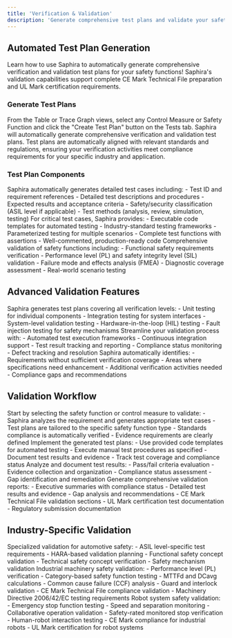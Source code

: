 ```yaml
---
title: 'Verification & Validation'
description: 'Generate comprehensive test plans and validate your safety functions with automated verification workflows.'
---
```


## Automated Test Plan Generation

Learn how to use Saphira to automatically generate comprehensive verification and validation test plans for your safety functions! Saphira's validation capabilities support complete CE Mark Technical File preparation and UL Mark certification requirements.

### Generate Test Plans

<AccordionGroup>
  <Accordion icon="check-circle" title="Create Test Plans">
    From the Table or Trace Graph views, select any Control Measure or Safety Function and click the "Create Test Plan" button on the Tests tab. Saphira will automatically generate comprehensive verification and validation test plans.
  </Accordion>
  <Accordion icon="file-text" title="Standards-Based Testing">
    Test plans are automatically aligned with relevant standards and regulations, ensuring your verification activities meet compliance requirements for your specific industry and application.
  </Accordion>
</AccordionGroup>

### Test Plan Components

<AccordionGroup>

<Accordion icon="list-check" title="Test Case Generation">
  Saphira automatically generates detailed test cases including:
  - Test ID and requirement references
  - Detailed test descriptions and procedures
  - Expected results and acceptance criteria
  - Safety/security classification (ASIL level if applicable)
  - Test methods (analysis, review, simulation, testing)
</Accordion>
<Accordion icon="code" title="Verification Code Templates">
  For critical test cases, Saphira provides:
  - Executable code templates for automated testing
  - Industry-standard testing frameworks
  - Parameterized testing for multiple scenarios
  - Complete test functions with assertions
  - Well-commented, production-ready code
</Accordion>
<Accordion icon="shield-check" title="Safety Function Validation">
  Comprehensive validation of safety functions including:
  - Functional safety requirements verification
  - Performance level (PL) and safety integrity level (SIL) validation
  - Failure mode and effects analysis (FMEA)
  - Diagnostic coverage assessment
  - Real-world scenario testing
</Accordion>

</AccordionGroup>

## Advanced Validation Features

<AccordionGroup>

<Accordion icon="layer-group" title="Multi-Level Testing">
  Saphira generates test plans covering all verification levels:
  - Unit testing for individual components
  - Integration testing for system interfaces
  - System-level validation testing
  - Hardware-in-the-loop (HIL) testing
  - Fault injection testing for safety mechanisms
</Accordion>
<Accordion icon="play" title="Automated Test Execution">
  Streamline your validation process with:
  - Automated test execution frameworks
  - Continuous integration support
  - Test result tracking and reporting
  - Compliance status monitoring
  - Defect tracking and resolution
</Accordion>
<Accordion icon="shield-check" title="Gap Analysis">
  Saphira automatically identifies:
  - Requirements without sufficient verification coverage
  - Areas where specifications need enhancement
  - Additional verification activities needed
  - Compliance gaps and recommendations
</Accordion>

</AccordionGroup>

## Validation Workflow

<AccordionGroup>

<Accordion icon="clipboard-check" title="Test Plan Creation">
  Start by selecting the safety function or control measure to validate:
  - Saphira analyzes the requirement and generates appropriate test cases
  - Test plans are tailored to the specific safety function type
  - Standards compliance is automatically verified
  - Evidence requirements are clearly defined
</Accordion>
<Accordion icon="code" title="Test Implementation">
  Implement the generated test plans:
  - Use provided code templates for automated testing
  - Execute manual test procedures as specified
  - Document test results and evidence
  - Track test coverage and compliance status
</Accordion>
<Accordion icon="chart-line" title="Results Analysis">
  Analyze and document test results:
  - Pass/fail criteria evaluation
  - Evidence collection and organization
  - Compliance status assessment
  - Gap identification and remediation
</Accordion>
<Accordion icon="shield-check" title="Validation Reporting">
  Generate comprehensive validation reports:
  - Executive summaries with compliance status
  - Detailed test results and evidence
  - Gap analysis and recommendations
  - CE Mark Technical File validation sections
  - UL Mark certification test documentation
  - Regulatory submission documentation
</Accordion>

</AccordionGroup>

## Industry-Specific Validation

<AccordionGroup>

<Accordion icon="car" title="Automotive (ISO 26262)">
  Specialized validation for automotive safety:
  - ASIL level-specific test requirements
  - HARA-based validation planning
  - Functional safety concept validation
  - Technical safety concept verification
  - Safety mechanism validation
</Accordion>
<Accordion icon="shield-check" title="Industrial (ISO 13849)">
  Industrial machinery safety validation:
  - Performance level (PL) verification
  - Category-based safety function testing
  - MTTFd and DCavg calculations
  - Common cause failure (CCF) analysis
  - Guard and interlock validation
  - CE Mark Technical File compliance validation
  - Machinery Directive 2006/42/EC testing requirements
</Accordion>
<Accordion icon="robot" title="Robotics (ISO 10218)">
  Robot system safety validation:
  - Emergency stop function testing
  - Speed and separation monitoring
  - Collaborative operation validation
  - Safety-rated monitored stop verification
  - Human-robot interaction testing
  - CE Mark compliance for industrial robots
  - UL Mark certification for robot systems
</Accordion>

</AccordionGroup> 